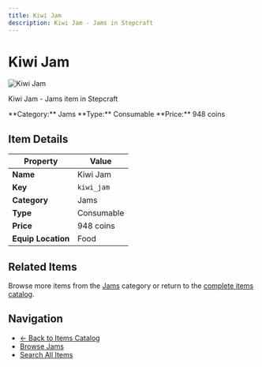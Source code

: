 ```yaml
---
title: Kiwi Jam
description: Kiwi Jam - Jams in Stepcraft
---
```


# Kiwi Jam

<div className="flex items-start gap-6 mb-8">
  <div className="flex-shrink-0">
    <img src="/assets/resources/foraging/kiwi_jam.png" alt="Kiwi Jam" className="w-24 h-24 border rounded-lg" />
  </div>
  <div className="flex-1">
    <div className="space-y-2">
      <p className="text-lg text-muted-foreground">Kiwi Jam - Jams item in Stepcraft</p>
      <div className="flex flex-wrap gap-4 text-sm">
        <span className="px-2 py-1 bg-blue-100 dark:bg-blue-900 rounded-md">
          **Category:** Jams
        </span>
        <span className="px-2 py-1 bg-green-100 dark:bg-green-900 rounded-md">
          **Type:** Consumable
        </span>
        <span className="px-2 py-1 bg-yellow-100 dark:bg-yellow-900 rounded-md">
          **Price:** 948 coins
        </span>
      </div>
    </div>
  </div>
</div>

## Item Details

| Property | Value |
|----------|-------|
| **Name** | Kiwi Jam |
| **Key** | `kiwi_jam` |
| **Category** | Jams |
| **Type** | Consumable |
| **Price** | 948 coins |
| **Equip Location** | Food |





## Related Items

Browse more items from the [Jams](/docs/items#jams) category or return to the [complete items catalog](/docs/items).

## Navigation

- [← Back to Items Catalog](/docs/items)
- [Browse Jams](/docs/items#jams)
- [Search All Items](/search)
